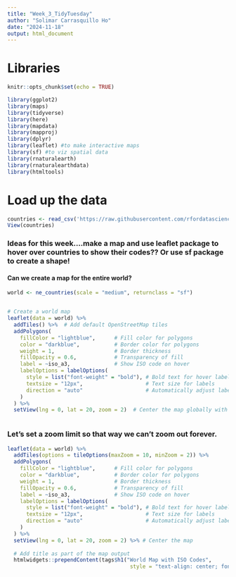 ```yaml
---
title: "Week_3_TidyTuesday"
author: "Solimar Carrasquillo Ho"
date: "2024-11-18"
output: html_document
---
```


# Libraries
```r
knitr::opts_chunk$set(echo = TRUE)

library(ggplot2)
library(maps)
library(tidyverse)
library(here)
library(mapdata)
library(mapproj)
library(dplyr)
library(leaflet) #to make interactive maps
library(sf) #to viz spatial data 
library(rnaturalearth)
library(rnaturalearthdata)
library(htmltools)
```


# Load up the data
```r
countries <- read_csv('https://raw.githubusercontent.com/rfordatascience/tidytuesday/master/data/2024/2024-11-12/countries.csv')
View(countries)
```

### Ideas for this week....make a map and use leaflet package to hover over countries to show their codes?? Or use sf package to create a shape!

#### Can we create a map for the entire world? 
```r
world <- ne_countries(scale = "medium", returnclass = "sf")


# Create a world map
leaflet(data = world) %>%
  addTiles() %>%  # Add default OpenStreetMap tiles
  addPolygons(
    fillColor = "lightblue",      # Fill color for polygons
    color = "darkblue",           # Border color for polygons
    weight = 1,                   # Border thickness
    fillOpacity = 0.6,            # Transparency of fill
    label = ~iso_a3,              # Show ISO code on hover
    labelOptions = labelOptions(
      style = list("font-weight" = "bold"), # Bold text for hover labels
      textsize = "12px",                    # Text size for labels
      direction = "auto"                    # Automatically adjust label direction
    )
  ) %>%
  setView(lng = 0, lat = 20, zoom = 2)  # Center the map globally with a world view



```

### Let's set a zoom limit so that way we can't zoom out forever. 
```r
leaflet(data = world) %>%
  addTiles(options = tileOptions(maxZoom = 10, minZoom = 2)) %>%
  addPolygons(
    fillColor = "lightblue",      # Fill color for polygons
    color = "darkblue",           # Border color for polygons
    weight = 1,                   # Border thickness
    fillOpacity = 0.6,            # Transparency of fill
    label = ~iso_a3,              # Show ISO code on hover
    labelOptions = labelOptions(
      style = list("font-weight" = "bold"), # Bold text for hover labels
      textsize = "12px",                    # Text size for labels
      direction = "auto"                    # Automatically adjust label direction
    )
  ) %>%
  setView(lng = 0, lat = 20, zoom = 2) %>% # Center the map 
  
  # Add title as part of the map output
  htmlwidgets::prependContent(tags$h1("World Map with ISO Codes", 
                                       style = "text-align: center; font-family: Arial; color: darkblue;"))
```
